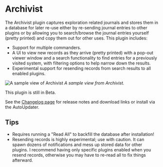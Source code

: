 # Archivist

The Archivist plugin captures exploration related journals and stores them in a database for later re-use either by
re-sending journal entries to other plugins or by allowing you to search/browse the journal entries yourself (pretty
printed) and copy them out for other uses. This plugin includes:

*   Support for multiple commanders.
*   A UI to view new records as they arrive (pretty printed) with a pop-out viewer window and a search functionality
    to find entries for a previously visited system, with filtering options to help narrow down the results.
*   Experimental support for resending records from search results to all enabled plugins.


![A sample view of Archivist](/archivist-example.png)
*A sample view from Archivist.*

This plugin is still in Beta.

See the [Changelog page](https://github.com/fredjk-gh/ObservatoryPlugins/wiki/Plugin:-Archivist) for release notes and download links or install via the AutoUpdater.

## Tips

*   Requires running a "Read All" to backfill the database after installation!
*   Resending records is highly experimental; use with caution. It can spawn dozens of notifications and mess up
    stored data for other plugins. I recommend having only specific plugins enabled when you resend records, otherwise
    you may have to re-read all to fix things afterward.
